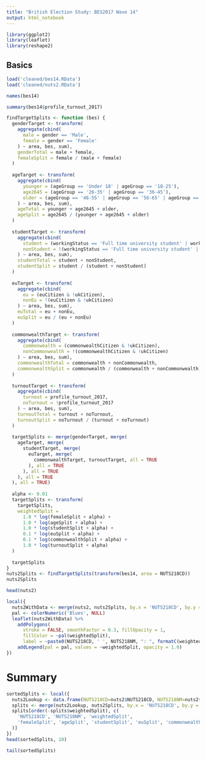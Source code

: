 ```yaml
---
title: "British Election Study: BES2017 Wave 14"
output: html_notebook
---
```



```r
library(ggplot2)
library(leaflet)
library(reshape2)
```

## Basics

```r
load('cleaned/bes14.RData')
load('cleaned/nuts2.RData')
```

```r
names(bes14)
```

```r
summary(bes14$profile_turnout_2017)
```


```r
findTargetSplits <- function (bes) {
  genderTarget <- transform(
    aggregate(cbind(
      male = gender == 'Male',
      female = gender == 'Female'
    ) ~ area, bes, sum),
    genderTotal = male + female,
    femaleSplit = female / (male + female)
  )
  
  ageTarget <- transform(
    aggregate(cbind(
      younger = (ageGroup == 'Under 18' | ageGroup == '18-25'),
      age2645 = (ageGroup == '26-35' | ageGroup == '36-45'),
      older = (ageGroup == '46-55' | ageGroup == '56-65' | ageGroup == '66+')
    ) ~ area, bes, sum),
    ageTotal = younger + age2645 + older,
    ageSplit = age2645 / (younger + age2645 + older)
  )
  
  studentTarget <- transform(
    aggregate(cbind(
      student = (workingStatus == 'Full time university student' | workingStatus == 'Other full time student'),
      nonStudent = !(workingStatus == 'Full time university student' | workingStatus == 'Other full time student')
    ) ~ area, bes, sum),
    studentTotal = student + nonStudent,
    studentSplit = student / (student + nonStudent)
  )
  
  euTarget <- transform(
    aggregate(cbind(
      eu = (euCitizen & !ukCitizen),
      nonEu = !(euCitizen & !ukCitizen)
    ) ~ area, bes, sum),
    euTotal = eu + nonEu,
    euSplit = eu / (eu + nonEu)
  )
  
  commonwealthTarget <- transform(
    aggregate(cbind(
      commonwealth = (commonwealthCitizen & !ukCitizen),
      nonCommonwealth = !(commonwealthCitizen & !ukCitizen)
    ) ~ area, bes, sum),
    commonwealthTotal = commonwealth + nonCommonwealth,
    commonwealthSplit = commonwealth / (commonwealth + nonCommonwealth)
  )
  
  turnoutTarget <- transform(
    aggregate(cbind(
      turnout = profile_turnout_2017,
      noTurnout = !profile_turnout_2017
    ) ~ area, bes, sum),
    turnoutTotal = turnout + noTurnout,
    turnoutSplit = noTurnout / (turnout + noTurnout)
  )
  
  targetSplits <- merge(genderTarget, merge(
    ageTarget, merge(
      studentTarget, merge(
        euTarget, merge(
          commonwealthTarget, turnoutTarget, all = TRUE
        ), all = TRUE
      ), all = TRUE
    ), all = TRUE
  ), all = TRUE)
  
  alpha <- 0.01
  targetSplits <- transform(
    targetSplits,
    weightedSplit =
      1.0 * log(femaleSplit + alpha) +
      1.0 * log(ageSplit + alpha) +
      1.0 * log(studentSplit + alpha) +
      0.1 * log(euSplit + alpha) +
      0.1 * log(commonwealthSplit + alpha) +
      1.0 * log(turnoutSplit + alpha)
  )
  
  targetSplits
}
nuts2Splits <- findTargetSplits(transform(bes14, area = NUTS218CD))
nuts2Splits
```



```r
head(nuts2)
```

```r
local({
  nuts2WithData <- merge(nuts2, nuts2Splits, by.x = 'NUTS218CD', by.y = 'area')
  pal <- colorNumeric('Blues', NULL)
  leaflet(nuts2WithData) %>%
    addPolygons(
      stroke = FALSE, smoothFactor = 0.3, fillOpacity = 1,
      fillColor = ~pal(weightedSplit),
      label = ~paste0(NUTS218CD, ' ', NUTS218NM, ": ", formatC(weightedSplit, big.mark = ","))) %>%
    addLegend(pal = pal, values = ~weightedSplit, opacity = 1.0)
})
```

# Summary

```r
sortedSplits <- local({
  nuts2Lookup <- data.frame(NUTS218CD=nuts2$NUTS218CD, NUTS218NM=nuts2$NUTS218NM) 
  splits <- merge(nuts2Lookup, nuts2Splits, by.x = 'NUTS218CD', by.y = 'area')
  splits[order(-splits$weightedSplit), c(
    'NUTS218CD', 'NUTS218NM', 'weightedSplit',
    'femaleSplit', 'ageSplit', 'studentSplit', 'euSplit', 'commonwealthSplit', 'turnoutSplit'
  )]
})
head(sortedSplits, 10)
```

```r
tail(sortedSplits)
```